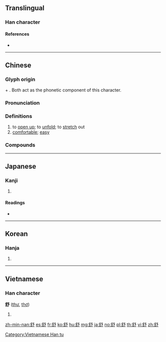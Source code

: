 {{character info/new}}
==Translingual==
{{stroke order|strokes=12}}
{{stroke order|type=animate}}

===Han character===
{{Han char|rn=135|rad=舌|as=06|sn=12|four=87622|canj=ORNIN}}

====References====
* {{Han ref|kx=1007.110|dkj=30300|dj=1464.140|hdz=52943.200|uh=8212|ud=33298|bh=B5CE|bd=46542}}

----

==Chinese==
{{zh-forms}}

===Glyph origin===
{{Han etym}}
{{och-l|舍}} + {{och-l|予}}. Both act as the phonetic component of this character.

===Pronunciation===
{{zh-pron
|m=shū
|c=syu1
|h=pfs=
|md=
|mn=chhu
|w=1sr
|mc=y
|oc=y
|cat=v,a
}}

===Definitions===
{{zh-hanzi}}

# to [[open up]]; to [[unfold]]; to [[stretch]] out
# [[comfortable]]; [[easy]]

===Compounds===
{{zh-der|舒服|舒適|心舒壓|展腳舒腰|不舒坦|伯舒拉嶺|力盡筋舒|展眼舒眉|不舒服|寬舒|卷舒|掂腳舒腰|望舒|攄舒|探頭舒腦|舒張壓|舒眉|舒懷|舒頭|舒張|舒展|舒筋活血|舒心|舒坦|舒散|舒緩|舒徐|舒遲|舒聲|舒卷|舒暢|舒爽}}

----

==Japanese==

===Kanji===
{{ja-kanji|rs=舌12|grade=}}

# {{defn|lang=ja|sort=舌06}}

====Readings====
* {{ja-readings|on=[[じょ]] (jo), [[しょ]] (sho)|kun=[[のべる]] (noberu)|nanori=}}

----

==Korean==

===Hanja===
{{ko-hanja|hangeul=서|eumhun=|rv=seo|mr=sŏ|y=se}}

# {{defn|lang=ko|sort=舌06}}

----

==Vietnamese==

===Han character===
'''舒''' ([[thư]], [[thơ]])

# {{defn|lang=vi}}

[[Category:Vietnamese Han tu]]

[[zh-min-nan:舒]]
[[es:舒]]
[[fr:舒]]
[[ko:舒]]
[[hu:舒]]
[[mg:舒]]
[[ja:舒]]
[[no:舒]]
[[pl:舒]]
[[th:舒]]
[[vi:舒]]
[[zh:舒]]